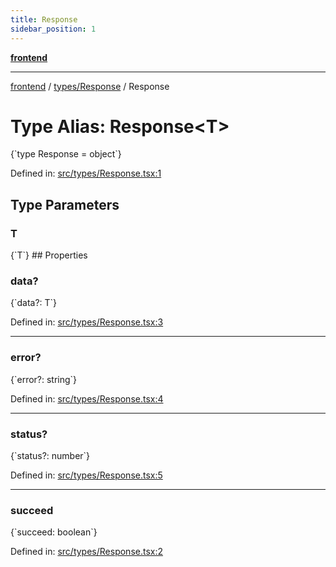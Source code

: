 ```yaml
---
title: Response
sidebar_position: 1
---
```



[**frontend**](../../..)

***

[frontend](../../..) / [types/Response](..) / Response

# Type Alias: Response\<T\>

<CodeBlock language="ts">
{`type Response<T> = object`}
</CodeBlock>

Defined in: [src/types/Response.tsx:1](https://github.com/svsticky/CommitteeClash/blob/f974faa16c13593c1cc0eea50bf89b045abdabb5/frontend/src/types/Response.tsx#L1)

## Type Parameters

### T
<CodeBlock language="ts">
{`T`}
</CodeBlock>
## Properties

### data?

<CodeBlock language="ts">
{`data?: T`}
</CodeBlock>

Defined in: [src/types/Response.tsx:3](https://github.com/svsticky/CommitteeClash/blob/f974faa16c13593c1cc0eea50bf89b045abdabb5/frontend/src/types/Response.tsx#L3)

***

### error?

<CodeBlock language="ts">
{`error?: string`}
</CodeBlock>

Defined in: [src/types/Response.tsx:4](https://github.com/svsticky/CommitteeClash/blob/f974faa16c13593c1cc0eea50bf89b045abdabb5/frontend/src/types/Response.tsx#L4)

***

### status?

<CodeBlock language="ts">
{`status?: number`}
</CodeBlock>

Defined in: [src/types/Response.tsx:5](https://github.com/svsticky/CommitteeClash/blob/f974faa16c13593c1cc0eea50bf89b045abdabb5/frontend/src/types/Response.tsx#L5)

***

### succeed

<CodeBlock language="ts">
{`succeed: boolean`}
</CodeBlock>

Defined in: [src/types/Response.tsx:2](https://github.com/svsticky/CommitteeClash/blob/f974faa16c13593c1cc0eea50bf89b045abdabb5/frontend/src/types/Response.tsx#L2)
